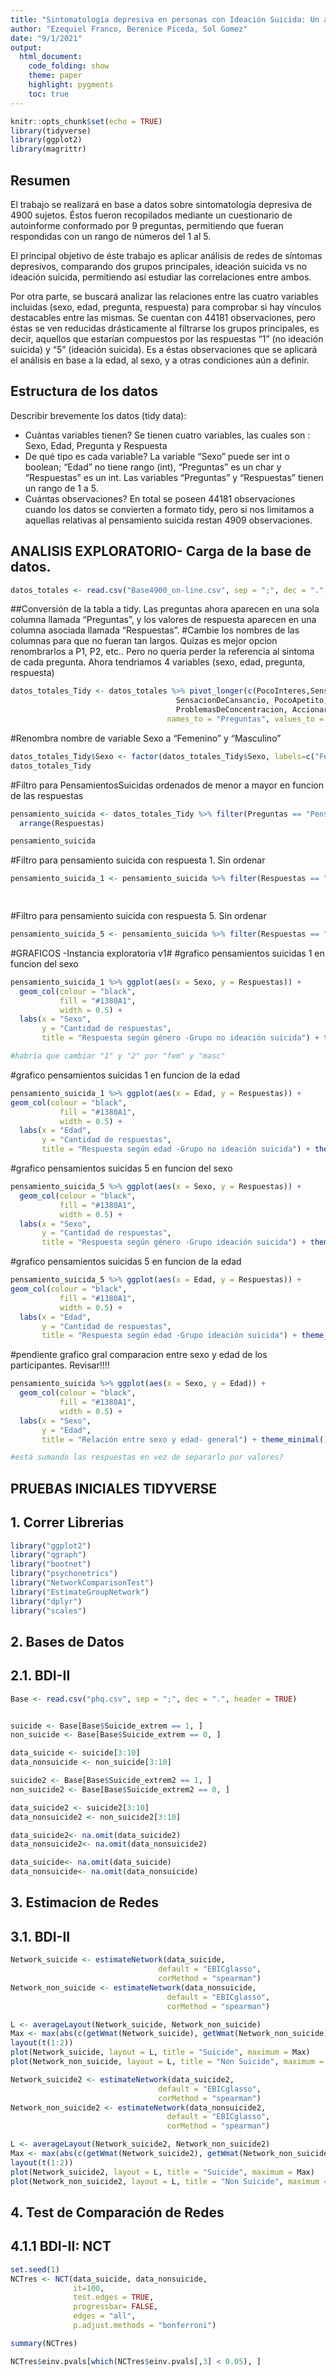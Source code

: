 ---
title: "Sintomatología depresiva en personas con Ideación Suicida: Un análisis de redes"
author: "Ezequiel Franco, Berenice Piceda, Sol Gomez"
date: "9/1/2021"
output:
  html_document:
    code_folding: show
    theme: paper
    highlight: pygments
    toc: true
---

```{r setup, include=FALSE}
knitr::opts_chunk$set(echo = TRUE)
library(tidyverse)
library(ggplot2)
library(magrittr)
```

## Resumen
El trabajo se realizará en base a datos sobre sintomatología depresiva de 4900 sujetos. Éstos fueron recopilados mediante un cuestionario de autoinforme conformado por 9 preguntas, permitiendo que fueran respondidas con un rango de números del 1 al 5.

El principal objetivo de éste trabajo es aplicar análisis de redes de síntomas depresivos, comparando dos grupos principales, ideación suicida vs no ideación suicida, permitiendo así estudiar las correlaciones entre ambos.

Por otra parte, se buscará analizar las relaciones entre las cuatro variables incluidas (sexo, edad, pregunta, respuesta) para comprobar si hay vínculos destacables entre las mismas.
Se cuentan con 44181 observaciones, pero éstas se ven reducidas drásticamente al filtrarse los grupos principales, es decir, aquellos que estarían compuestos por las respuestas “1” (no ideación suicida) y “5” (ideación suicida). Es a éstas observaciones que se aplicará el análisis en base a la edad, al sexo, y a otras condiciones aún a definir. 

## Estructura de los datos

Describir brevemente los datos (tidy data): 

- Cuántas variables tienen? Se tienen cuatro variables, las cuales son : Sexo, Edad, Pregunta y  Respuesta
- De qué tipo es cada variable? La variable "Sexo" puede ser int o boolean; "Edad" no tiene rango (int), "Preguntas" es un char y "Respuestas" es un int. Las variables "Preguntas" y "Respuestas" tienen un rango de 1 a 5.
- Cuántas observaciones? En total se poseen 44181 observaciones cuando los datos se convierten a formato tidy, pero si nos limitamos a aquellas relativas al pensamiento suicida restan 4909 observaciones.


## ANALISIS EXPLORATORIO- Carga de la base de datos. 

```{r}
datos_totales <- read.csv("Base4900_on-line.csv", sep = ";", dec = ".", header = TRUE)

```

##Conversión de la tabla a tidy. Las preguntas ahora aparecen en una sola columna llamada "Preguntas", y los valores de respuesta aparecen en una columna asociada llamada "Respuestas".
#Cambie los nombres de las columnas para que no fueran tan largos. Quizas es mejor opcion renombrarlos a P1, P2, etc.. Pero no queria perder la referencia al sintoma de cada pregunta. Ahora tendriamos 4 variables (sexo, edad, pregunta, respuesta)

```{r}
datos_totales_Tidy <- datos_totales %>% pivot_longer(c(PocoInteres,SensacionDeDepresion, ProblemasDeSuenio, 
                                     SensacionDeCansancio, PocoApetito, SensacionDeFracaso, 
                                     ProblemasDeConcentracion, AccionarLento, PensamientosSuicidas),
                                   names_to = "Preguntas", values_to = "Respuestas") %>% drop_na()
```


#Renombra nombre de variable Sexo a "Femenino" y "Masculino"
```{r}
datos_totales_Tidy$Sexo <- factor(datos_totales_Tidy$Sexo, labels=c("Femenino", "Masculino"))
datos_totales_Tidy
```

#Filtro para PensamientosSuicidas ordenados de menor a mayor en funcion de las respuestas 

```{r}
pensamiento_suicida <- datos_totales_Tidy %>% filter(Preguntas == "PensamientosSuicidas") %>%
  arrange(Respuestas)

pensamiento_suicida
```
#Filtro para pensamiento suicida con respuesta 1. Sin ordenar

```{r}
pensamiento_suicida_1 <- pensamiento_suicida %>% filter(Respuestas == "1")

 
```

#Filtro para pensamiento suicida con respuesta 5. Sin ordenar
```{r}
pensamiento_suicida_5 <- pensamiento_suicida %>% filter(Respuestas == "5")

```


#GRAFICOS -Instancia exploratoria v1#
#grafico pensamientos suicidas 1 en funcion del sexo 
```{r}
pensamiento_suicida_1 %>% ggplot(aes(x = Sexo, y = Respuestas)) + 
  geom_col(colour = "black",
           fill = "#1380A1",
           width = 0.5) +
  labs(x = "Sexo",
       y = "Cantidad de respuestas",
       title = "Respuesta según género -Grupo no ideación suicida") + theme_minimal()

#habría que cambiar "1" y "2" por "fem" y "masc"
```

#grafico pensamientos suicidas 1 en funcion de la edad
```{r}
pensamiento_suicida_1 %>% ggplot(aes(x = Edad, y = Respuestas)) +
geom_col(colour = "black",
           fill = "#1380A1",
           width = 0.5) +
  labs(x = "Edad",
       y = "Cantidad de respuestas",
       title = "Respuesta según edad -Grupo no ideación suicida") + theme_minimal()
```

#grafico pensamientos suicidas 5 en funcion del sexo 
```{r}
pensamiento_suicida_5 %>% ggplot(aes(x = Sexo, y = Respuestas)) + 
  geom_col(colour = "black",
           fill = "#1380A1",
           width = 0.5) +
  labs(x = "Sexo",
       y = "Cantidad de respuestas",
       title = "Respuesta según género -Grupo ideación suicida") + theme_minimal()
```

#grafico pensamientos suicidas 5 en funcion de la edad
```{r}
pensamiento_suicida_5 %>% ggplot(aes(x = Edad, y = Respuestas)) + 
geom_col(colour = "black",
           fill = "#1380A1",
           width = 0.5) +
  labs(x = "Edad",
       y = "Cantidad de respuestas",
       title = "Respuesta según edad -Grupo ideación suicida") + theme_minimal()
```

#pendiente grafico gral comparacion entre sexo y edad de los participantes. Revisar!!!!

```{r}
pensamiento_suicida %>% ggplot(aes(x = Sexo, y = Edad)) + 
  geom_col(colour = "black",
           fill = "#1380A1",
           width = 0.5) +
  labs(x = "Sexo",
       y = "Edad",
       title = "Relación entre sexo y edad- general") + theme_minimal()

#está sumando las respuestas en vez de separarlo por valores?
```





## PRUEBAS INICIALES TIDYVERSE

## 1.  Correr Librerias

```{r}
library("ggplot2")
library("qgraph")
library("bootnet")
library("psychonetrics")
library("NetworkComparisonTest")
library("EstimateGroupNetwork")
library("dplyr")
library("scales")

```

## 2.  Bases de Datos 
## 2.1. BDI-II

```{r}
Base <- read.csv("phq.csv", sep = ";", dec = ".", header = TRUE)


suicide <- Base[Base$Suicide_extrem == 1, ]
non_suicide <- Base[Base$Suicide_extrem == 0, ]

data_suicide <- suicide[3:10]
data_nonsuicide <- non_suicide[3:10]

suicide2 <- Base[Base$Suicide_extrem2 == 1, ]
non_suicide2 <- Base[Base$Suicide_extrem2 == 0, ]

data_suicide2 <- suicide2[3:10]
data_nonsuicide2 <- non_suicide2[3:10]

data_suicide2<- na.omit(data_suicide2)
data_nonsuicide2<- na.omit(data_nonsuicide2)

data_suicide<- na.omit(data_suicide)
data_nonsuicide<- na.omit(data_nonsuicide)


```
## 3.  Estimacion de Redes 
## 3.1. BDI-II

```{r}
Network_suicide <- estimateNetwork(data_suicide,
                                 default = "EBICglasso",
                                 corMethod = "spearman")
Network_non_suicide <- estimateNetwork(data_nonsuicide,
                                   default = "EBICglasso",
                                   corMethod = "spearman")

L <- averageLayout(Network_suicide, Network_non_suicide)
Max <- max(abs(c(getWmat(Network_suicide), getWmat(Network_non_suicide))))
layout(t(1:2))
plot(Network_suicide, layout = L, title = "Suicide", maximum = Max)
plot(Network_non_suicide, layout = L, title = "Non Suicide", maximum = Max)

Network_suicide2 <- estimateNetwork(data_suicide2,
                                 default = "EBICglasso",
                                 corMethod = "spearman")
Network_non_suicide2 <- estimateNetwork(data_nonsuicide2,
                                   default = "EBICglasso",
                                   corMethod = "spearman")

L <- averageLayout(Network_suicide2, Network_non_suicide2)
Max <- max(abs(c(getWmat(Network_suicide2), getWmat(Network_non_suicide2))))
layout(t(1:2))
plot(Network_suicide2, layout = L, title = "Suicide", maximum = Max)
plot(Network_non_suicide2, layout = L, title = "Non Suicide", maximum = Max)

```
## 4. Test de Comparación de Redes
## 4.1.1 BDI-II: NCT

```{r}
set.seed(1)
NCTres <- NCT(data_suicide, data_nonsuicide, 
              it=100,
              test.edges = TRUE,
              progressbar= FALSE,
              edges = "all",
              p.adjust.methods = "bonferroni")

summary(NCTres)

NCTres$einv.pvals[which(NCTres$einv.pvals[,3] < 0.05), ]

```
